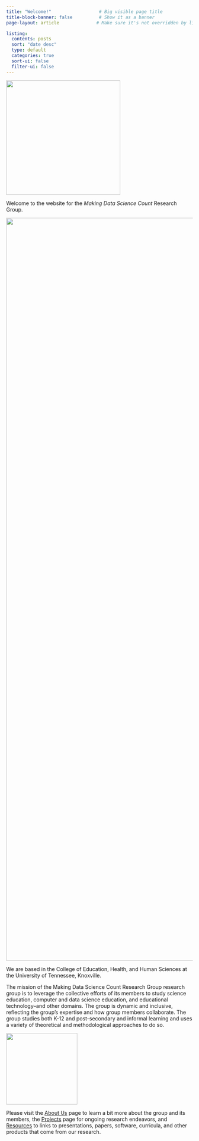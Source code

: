 ```yaml
---
title: "Welcome!"                  # Big visible page title
title-block-banner: false          # Show it as a banner
page-layout: article              # Make sure it's not overridden by listing

listing:
  contents: posts
  sort: "date desc"
  type: default
  categories: true
  sort-ui: false
  filter-ui: false
---
```


![](img/mdsc-logo.png){fig-alt="Research group logo" fig-align="center" width="308"}

Welcome to the website for the *Making Data Science Count* Research Group.

![](img/mdsc-group-pic.jpeg){fig-alt="Group photo" width="2000"}

We are based in the College of Education, Health, and Human Sciences at the University of Tennessee, Knoxville.

The mission of the Making Data Science Count Research Group research group is to leverage the collective efforts of its members to study science education, computer and data science education, and educational technology–and other domains. The group is dynamic and inclusive, reflecting the group's expertise and how group members collaborate. The group studies both K-12 and post-secondary and informal learning and uses a variety of theoretical and methodological approaches to do so.

![](img/utk-logo.png){fig-align="center" width="192"}

Please visit the [About Us](about-us.qmd) page to learn a bit more about the group and its members, the [Projects](projects.qmd) page for ongoing research endeavors, and [Resources](resources.qmd) to links to presentations, papers, software, curricula, and other products that come from our research.

